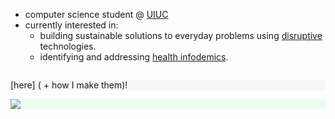 ::: {.flex-container style="width: 100%; justify-content: space-between; align-items: flex-start;"}

::: {.column}

- computer science student @ [UIUC](https://illinois.edu)
- currently interested in:
    - building sustainable solutions to everyday problems using [disruptive](https://giesbusiness.illinois.edu/disruption-lab) technologies.
    - identifying and addressing [health infodemics](https://ischool.illinois.edu/news-events/news/2023/04/virtual-center-addresses-health-infodemics).

:::

::: {.column}

::: {.callout-tip icon=false aria-title="Recent Work" title='🔧 [Recent Work]{.dim-text style="font-size:1.0em!important;"}' collapse="false" style="text-align: left!important; width: 100%; background-color:rgba(131,131,131,0.05)!important; opacity:100%;"}
[[here] ( \+ how I make them)! ]{.dim-text style="font-size:1em;"}
:::

::: {.callout-tip icon=false aria-title="Now Playing" title='[![](/assets/spotify-green.svg){.inline-icon style="height:1.25rem;vertical-align:text-bottom;"} Now Playing]{style="color:#1CD760;"}' collapse="true" style='background-color: oklch(from #1CD760 calc(l * 1.15) c h / 0.11)!important; opacity: 100% width: -webkit-fill-available!important;margin-top: 0.5rem;'}
[![](https://spotify-github-profile.kittinanx.com/api/view?uid=ishanpragada&cover_image=true&theme=novatorem&show_offline=false&background_color=000000&interchange=false&bar_color=53b14f&bar_color_cover=true)](https://spotify-github-profile.kittinanx.com/api/view?uid=ishanpragada&redirect=true)

:::

:::

:::

